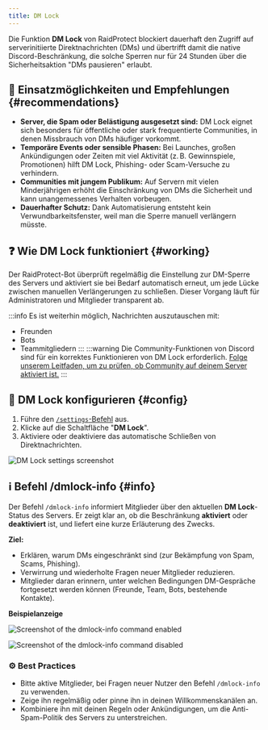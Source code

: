```yaml
---
title: DM Lock
---
```



Die Funktion **DM Lock** von RaidProtect blockiert dauerhaft den Zugriff auf serverinitiierte Direktnachrichten (DMs) und übertrifft damit die native Discord-Beschränkung, die solche Sperren nur für 24 Stunden über die Sicherheitsaktion "DMs pausieren" erlaubt.

## 🚦 Einsatzmöglichkeiten und Empfehlungen {#recommendations}

- **Server, die Spam oder Belästigung ausgesetzt sind:** DM Lock eignet sich besonders für öffentliche oder stark frequentierte Communities, in denen Missbrauch von DMs häufiger vorkommt.
- **Temporäre Events oder sensible Phasen:** Bei Launches, großen Ankündigungen oder Zeiten mit viel Aktivität (z. B. Gewinnspiele, Promotionen) hilft DM Lock, Phishing- oder Scam-Versuche zu verhindern.
- **Communities mit jungem Publikum:** Auf Servern mit vielen Minderjährigen erhöht die Einschränkung von DMs die Sicherheit und kann unangemessenes Verhalten vorbeugen.
- **Dauerhafter Schutz:** Dank Automatisierung entsteht kein Verwundbarkeitsfenster, weil man die Sperre manuell verlängern müsste.

## ❓ Wie DM Lock funktioniert {#working}

Der RaidProtect-Bot überprüft regelmäßig die Einstellung zur DM-Sperre des Servers und aktiviert sie bei Bedarf automatisch erneut, um jede Lücke zwischen manuellen Verlängerungen zu schließen. Dieser Vorgang läuft für Administratoren und Mitglieder transparent ab.

:::info
Es ist weiterhin möglich, Nachrichten auszutauschen mit:
- Freunden
- Bots
- Teammitgliedern
:::
:::warning
Die Community-Funktionen von Discord sind für ein korrektes Funktionieren von DM Lock erforderlich. [Folge unserem Leitfaden, um zu prüfen, ob Community auf deinem Server aktiviert ist.](../guides/community.md)
:::

## 🚩 DM Lock konfigurieren {#config}

1. Führe den [`/settings`-Befehl](../setup.md#settings) aus.
2. Klicke auf die Schaltfläche "**DM Lock**".
3. Aktiviere oder deaktiviere das automatische Schließen von Direktnachrichten.

![DM Lock settings screenshot](../../../../en/docusaurus-plugin-content-docs/current/assets/rp-settings-dm-lock.webp)

## ℹ️ Befehl /dmlock-info {#info}

Der Befehl `/dmlock-info` informiert Mitglieder über den aktuellen **DM Lock**-Status des Servers. Er zeigt klar an, ob die Beschränkung **aktiviert** oder **deaktiviert** ist, und liefert eine kurze Erläuterung des Zwecks.

**Ziel:**
- Erklären, warum DMs eingeschränkt sind (zur Bekämpfung von Spam, Scams, Phishing).
- Verwirrung und wiederholte Fragen neuer Mitglieder reduzieren.
- Mitglieder daran erinnern, unter welchen Bedingungen DM-Gespräche fortgesetzt werden können (Freunde, Team, Bots, bestehende Kontakte).

**Beispielanzeige**
<SeparatedBox>
<Tabs>
  <TabItem value="enable" label="Aktiviert" default>

![Screenshot of the dmlock-info command enabled](../../../../en/docusaurus-plugin-content-docs/current/assets/rp-dm-lock-info-enable.webp)

  </TabItem>
  <TabItem value="disable" label="Deaktiviert">

![Screenshot of the dmlock-info command disabled](../../../../en/docusaurus-plugin-content-docs/current/assets/rp-dm-lock-info-disable.webp)

  </TabItem>
</Tabs>
</SeparatedBox>

### ⚙️ Best Practices

- Bitte aktive Mitglieder, bei Fragen neuer Nutzer den Befehl `/dmlock-info` zu verwenden.
- Zeige ihn regelmäßig oder pinne ihn in deinen Willkommenskanälen an.
- Kombiniere ihn mit deinen Regeln oder Ankündigungen, um die Anti-Spam-Politik des Servers zu unterstreichen.
